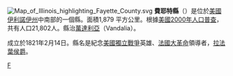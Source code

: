 {{Otheruses|費耶特縣|subject=美國伊利諾伊州的一個縣|other=同名的縣}}
[[File:Map_of_Illinois_highlighting_Fayette_County.svg|right]]
'''費耶特縣'''（{{lang-en|Fayette County}}）是位於[[美國|美國]][[伊利諾伊州|伊利諾伊州]]中南部的一個縣。面積1,879 平方公里。根據[[美國2000年人口普查|美國2000年人口普查]]，共有人口21,802人。縣治[[萬達利亞_(伊利諾伊州)|萬達利亞]]（Vandalia）。

成立於1821年2月14日。縣名是紀念[[美國獨立戰爭|美國獨立戰爭]]英雄、[[法國大革命|法國大革命]]領導者，[[拉法葉侯爵|拉法葉侯爵]]。

{{伊利诺伊州}}
{{費耶特縣 (伊利諾伊州)}}

[[Category:伊利諾州行政區劃|F]]